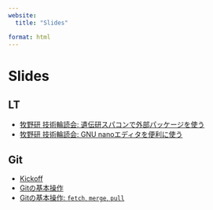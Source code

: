 ```yaml
---
website:
  title: "Slides"

format: html
---
```


# Slides

## LT
- [牧野研 技術輪読会: 遺伝研スパコンで外部パッケージを使う](tech-circle/tech-circle-vol2.html)
- [牧野研 技術輪読会: GNU nanoエディタを便利に使う](tech-circle/tech-circle-vol1.html)

## Git
- [Kickoff](git-circle/git-circle-index.html)
- [Gitの基本操作](git-circle/git-circle-basic.html)
- [Gitの基本操作: `fetch`, `merge`, `pull`](git-circle/git-circle-vol1.html)
